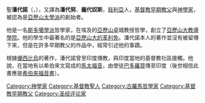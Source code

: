 {{unreferenced|time=2018-06-24T04:59:09+00:00}}
聖'''潘代諾'''（{{lang-la|'''Pantenus'''}}，{{lang-en|Saint Pantaenus}}），又譯為'''潘代努'''、'''龐代奴斯'''，[[敍利亞|敍利亞]]人，[[基督教早期教父|基督教早期教父]]與[[神學家|神學家]]，被認為是[[亞歷山太學派|亞歷山太學派]]的創始者。

他是一名[[斯多噶學派|斯多噶學派]]哲學家，在埃及的[[亞歷山卓|亞歷山卓]]城教授哲學，創立了[[亞歷山大教導學院|亞歷山大教導學院]]。他的學生中最著名的是[[亞歷山大的革利免|亞歷山大的革利免]]。潘代諾本人的著作並沒有被留傳下來，但是在許多早期教父的作品中，經常引述他的事蹟。

根據[[該撒利亞的優西比烏|優西比烏]]的著作，潘代諾曾至印度傳教，與印度當地的基督教社區接觸。他說，在當地有以希伯來文寫成的[[馬太福音|馬太福音]]，由使徒[[巴多羅買|巴多羅買]]傳至印度（後世相信此書應是[[希伯來福音書|希伯來福音書]]）。
[[Category:神學家|Category:神學家]]
[[Category:基督教聖人|Category:基督教聖人]]
[[Category:古羅馬哲學家|Category:古羅馬哲學家]]
[[Category:基督教早期教父|Category:基督教早期教父]]
[[Category:圣经评论家|Category:圣经评论家]]